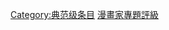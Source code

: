 {{catmore1|[[WikiProject:漫画家|WikiProject:漫画家]]}}
{{Articles by Quality|topic=漫画家|project=漫画家|format=TOC}}
{{empty category}}

[[Category:典范级条目|Category:典范级条目]]
[[Category:漫畫家專題評級|]]